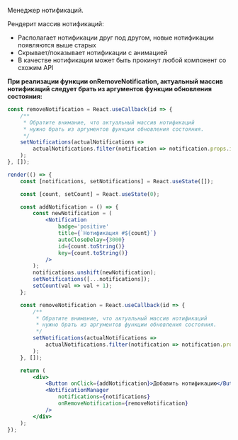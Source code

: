 Менеджер нотификаций.

Рендерит массив нотификаций:

-   Располагает нотификации друг под другом, новые нотификации появляются выше старых
-   Скрывает/показывает нотификации с анимацией
-   В качестве нотификации может быть прокинут любой компонент со схожим API

**При реализации функции onRemoveNotification, актуальный массив нотификаций следует брать
из аргументов функции обновления состояния:**

```jsx
const removeNotification = React.useCallback(id => {
    /**
     * Обратите внимание, что актуальный массив нотификаций
     * нужно брать из аргументов функции обновления состояния.
     */
    setNotifications(actualNotifications =>
        actualNotifications.filter(notification => notification.props.id !== id),
    );
}, []);
```

```jsx live
render(() => {
    const [notifications, setNotifications] = React.useState([]);

    const [count, setCount] = React.useState(0);

    const addNotification = () => {
        const newNotification = (
            <Notification
                badge='positive'
                title={`Нотификация #${count}`}
                autoCloseDelay={3000}
                id={count.toString()}
                key={count.toString()}
            />
        );
        notifications.unshift(newNotification);
        setNotifications([...notifications]);
        setCount(val => val + 1);
    };

    const removeNotification = React.useCallback(id => {
        /**
         * Обратите внимание, что актуальный массив нотификаций
         * нужно брать из аргументов функции обновления состояния.
         */
        setNotifications(actualNotifications =>
            actualNotifications.filter(notification => notification.props.id !== id),
        );
    }, []);

    return (
        <div>
            <Button onClick={addNotification}>Добавить нотификацию</Button>
            <NotificationManager
                notifications={notifications}
                onRemoveNotification={removeNotification}
            />
        </div>
    );
});
```

